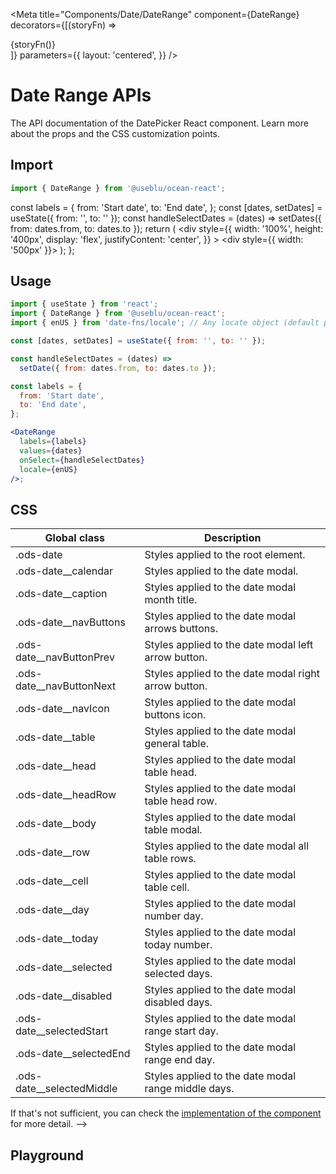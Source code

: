 
<Meta
  title="Components/Date/DateRange"
  component={DateRange}
  decorators={[(storyFn) => <div>{storyFn()}</div>]}
  parameters={{
    layout: 'centered',
  }}
/>

# Date Range APIs

The API documentation of the DatePicker React component. Learn more about the props and the CSS customization points.

## Import

```javascript
import { DateRange } from '@useblu/ocean-react';
```

  const labels = {
    from: 'Start date',
    to: 'End date',
  };
  const [dates, setDates] = useState({ from: '', to: '' });
  const handleSelectDates = (dates) =>
    setDates({ from: dates.from, to: dates.to });
  return (
    <div
      style={{
        width: '100%',
        height: '400px',
        display: 'flex',
        justifyContent: 'center',
      }}
    >
      <div style={{ width: '500px' }}>
        <DateRange
          labels={labels}
          values={dates}
          onSelect={handleSelectDates}
          editable
        />
      </div>
    </div>
  );
};

## Usage

```jsx
import { useState } from 'react';
import { DateRange } from '@useblu/ocean-react';
import { enUS } from 'date-fns/locale'; // Any locate object (default pt-BR)

const [dates, setDates] = useState({ from: '', to: '' });

const handleSelectDates = (dates) =>
  setDate({ from: dates.from, to: dates.to });

const labels = {
  from: 'Start date',
  to: 'End date',
};

<DateRange
  labels={labels}
  values={dates}
  onSelect={handleSelectDates}
  locale={enUS}
/>;
```

## CSS

| Global class                | Description                                          |
| --------------------------- | ---------------------------------------------------- |
| .ods-date                   | Styles applied to the root element.                  |
| .ods-date\_\_calendar       | Styles applied to the date modal.                    |
| .ods-date\_\_caption        | Styles applied to the date modal month title.        |
| .ods-date\_\_navButtons     | Styles applied to the date modal arrows buttons.     |
| .ods-date\_\_navButtonPrev  | Styles applied to the date modal left arrow button.  |
| .ods-date\_\_navButtonNext  | Styles applied to the date modal right arrow button. |
| .ods-date\_\_navIcon        | Styles applied to the date modal buttons icon.       |
| .ods-date\_\_table          | Styles applied to the date modal general table.      |
| .ods-date\_\_head           | Styles applied to the date modal table head.         |
| .ods-date\_\_headRow        | Styles applied to the date modal table head row.     |
| .ods-date\_\_body           | Styles applied to the date modal table modal.        |
| .ods-date\_\_row            | Styles applied to the date modal all table rows.     |
| .ods-date\_\_cell           | Styles applied to the date modal table cell.         |
| .ods-date\_\_day            | Styles applied to the date modal number day.         |
| .ods-date\_\_today          | Styles applied to the date modal today number.       |
| .ods-date\_\_selected       | Styles applied to the date modal selected days.      |
| .ods-date\_\_disabled       | Styles applied to the date modal disabled days.      |
| .ods-date\_\_selectedStart  | Styles applied to the date modal range start day.    |
| .ods-date\_\_selectedEnd    | Styles applied to the date modal range end day.      |
| .ods-date\_\_selectedMiddle | Styles applied to the date modal range middle days.  |

If that's not sufficient, you can check the [implementation of the component](https://github.com/ocean-ds/ocean-web/blob/master/packages/ocean-react/src/DatePicker/DatePicker.tsx) for more detail. -->

## Playground

<Canvas withSource="close" withToolbar>
  <Story name="Playground">
    <DinamicDatePicker />
  </Story>
</Canvas>
